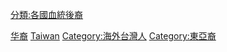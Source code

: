 {{Cat main|臺灣裔}}
[[Category:华裔|]]
[[Category:各族裔人物|Taiwan]]
[[Category:海外台灣人|Category:海外台灣人]]
[[Category:東亞裔|Category:東亞裔]]
[[分類:各國血統後裔|分類:各國血統後裔]]